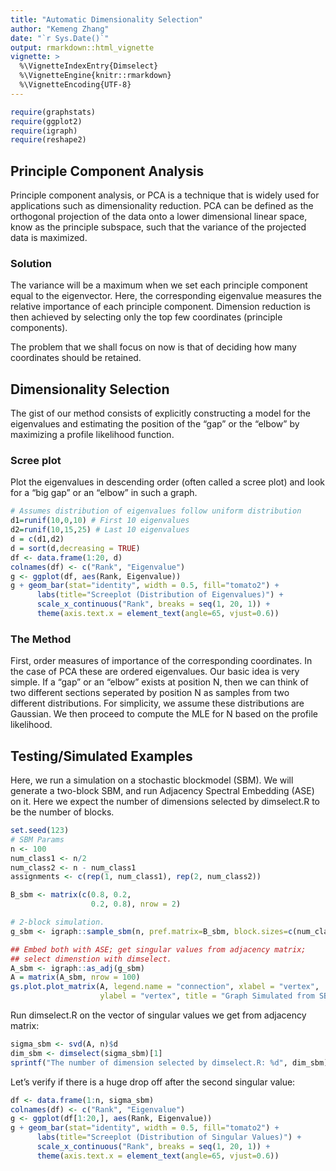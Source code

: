 ```yaml
---
title: "Automatic Dimensionality Selection"
author: "Kemeng Zhang"
date: "`r Sys.Date()`"
output: rmarkdown::html_vignette
vignette: >
  %\VignetteIndexEntry{Dimselect}
  %\VignetteEngine{knitr::rmarkdown}
  %\VignetteEncoding{UTF-8}
---
```

```r
require(graphstats)
require(ggplot2)
require(igraph)
require(reshape2)
```

## Principle Component Analysis

Principle component analysis, or PCA is a technique that is widely used for applications such as dimensionality reduction. PCA can be defined as the orthogonal projection of the data onto a lower dimensional linear space, know as the principle subspace, such that the variance of the projected data is maximized.

### Solution

The variance will be a maximum when we set each principle component equal to the eigenvector. Here, the corresponding eigenvalue measures the relative importance of each principle component. Dimension reduction is then achieved by selecting only the top few coordinates (principle components).

The problem that we shall focus on now is that of deciding how many coordinates should be retained.

## Dimensionality Selection

The gist of our method consists of explicitly constructing a model for the eigenvalues and estimating the position of the “gap” or the “elbow” by maximizing a profile likelihood function.

### Scree plot
Plot the eigenvalues in descending order (often called a scree plot) and look for a “big gap” or an “elbow” in such a graph.

```r
# Assumes distribution of eigenvalues follow uniform distribution
d1=runif(10,0,10) # First 10 eigenvalues
d2=runif(10,15,25) # Last 10 eigenvalues
d = c(d1,d2)
d = sort(d,decreasing = TRUE)
df <- data.frame(1:20, d)
colnames(df) <- c("Rank", "Eigenvalue")
g <- ggplot(df, aes(Rank, Eigenvalue))
g + geom_bar(stat="identity", width = 0.5, fill="tomato2") + 
      labs(title="Screeplot (Distribution of Eigenvalues)") +
      scale_x_continuous("Rank", breaks = seq(1, 20, 1)) + 
      theme(axis.text.x = element_text(angle=65, vjust=0.6))
```

### The Method

First, order measures of importance of the corresponding coordinates. In the case of PCA these are ordered eigenvalues. Our basic idea is very simple. If a “gap” or an “elbow” exists at position N, then we can think of two different sections seperated by position N as samples from two different distributions. For simplicity, we assume these distributions are Gaussian. We then proceed to compute the MLE for N based on the profile likelihood.

## Testing/Simulated Examples

Here, we run a simulation on a stochastic blockmodel (SBM). We will generate a two-block SBM, and run Adjacency Spectral Embedding (ASE) on it. Here we expect the number of dimensions selected by dimselect.R to be the number of blocks.

```r
set.seed(123)
# SBM Params
n <- 100
num_class1 <- n/2
num_class2 <- n - num_class1
assignments <- c(rep(1, num_class1), rep(2, num_class2))

B_sbm <- matrix(c(0.8, 0.2,
                  0.2, 0.8), nrow = 2)

# 2-block simulation.
g_sbm <- igraph::sample_sbm(n, pref.matrix=B_sbm, block.sizes=c(num_class1, num_class2))

## Embed both with ASE; get singular values from adjacency matrix;
## select dimenstion with dimselect.
A_sbm <- igraph::as_adj(g_sbm)
A = matrix(A_sbm, nrow = 100)
gs.plot.plot_matrix(A, legend.name = "connection", xlabel = "vertex", 
                    ylabel = "vertex", title = "Graph Simulated from SBM")
```

Run dimselect.R on the vector of singular values we get from adjacency matrix:

```r
sigma_sbm <- svd(A, n)$d
dim_sbm <- dimselect(sigma_sbm)[1]
sprintf("The number of dimension selected by dimselect.R: %d", dim_sbm)
```

Let's verify if there is a huge drop off after the second singular value:
```r
df <- data.frame(1:n, sigma_sbm)
colnames(df) <- c("Rank", "Eigenvalue")
g <- ggplot(df[1:20,], aes(Rank, Eigenvalue))
g + geom_bar(stat="identity", width = 0.5, fill="tomato2") + 
      labs(title="Screeplot (Distribution of Singular Values)") +
      scale_x_continuous("Rank", breaks = seq(1, 20, 1)) + 
      theme(axis.text.x = element_text(angle=65, vjust=0.6))
```





